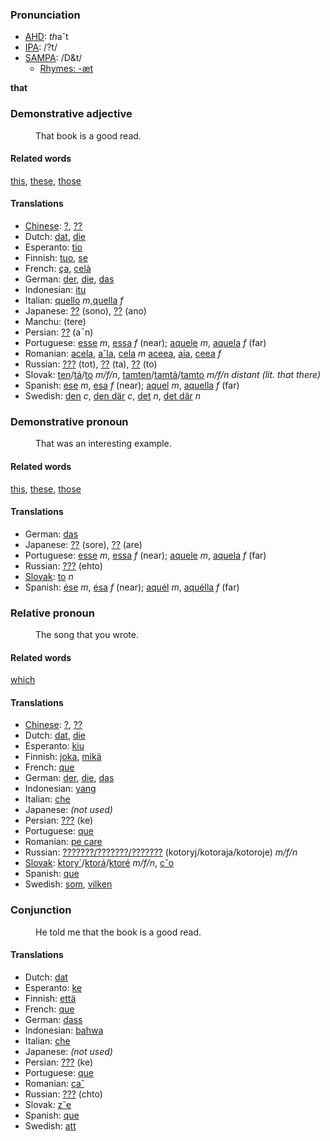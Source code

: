 ===Pronunciation===
*[[w:AHD|AHD]]: <i>th</i>a˘t
*[[w:IPA|IPA]]: /<eth>?t/
*[[w:SAMPA|SAMPA]]: /D&t/
**[[Rhymes:English:-æt|Rhymes: -æt]]
'''that'''

===Demonstrative adjective===

:That book is a good read.

====Related words====
[[this]], [[these]], [[those]]

====Translations====
*[[Chinese]]: [[?]], [[??]]
*Dutch: [[dat]], [[die]]
*Esperanto: [[tio]]
*Finnish: [[tuo]], [[se]]
*French: [[ça]], [[celà]]
*German: [[der]], [[die]], [[das]]
*Indonesian: [[itu]]
*Italian: [[quello]] ''m'',[[quella]] ''f''
*Japanese: [[??]] (sono), [[??]] (ano)
*Manchu: (tere)
*Persian: [[??]] (a¯n)
*Portuguese: [[esse]] ''m'', [[essa]] ''f'' (near); [[aquele]] ''m'', [[aquela]] ''f'' (far)
*Romanian: [[acela]], [[a˘la]], [[cela]] ''m'' [[aceea]], [[aia]], [[ceea]] ''f''
*Russian: [[???]] (tot), [[??]] (ta), [[??]] (to)
*Slovak: [[ten]]/[[tá]]/[[to]] ''m/f/n'', [[tamten]]/[[tamtá]]/[[tamto]] ''m/f/n distant (lit. that there)''
*Spanish: [[ese]] ''m'', [[esa]] ''f'' (near); [[aquel]] ''m'', [[aquella]] ''f'' (far)
*Swedish: [[den]] ''c'', [[den där]] ''c'', [[det]] ''n'', [[det där]] ''n''

===Demonstrative pronoun===

:That was an interesting example.

====Related words====
[[this]], [[these]], [[those]]

====Translations====

*German: [[das]]
*Japanese: [[??]] (sore), [[??]] (are)
*Portuguese: [[esse]] ''m'', [[essa]] ''f'' (near); [[aquele]] ''m'', [[aquela]] ''f'' (far)
*Russian: [[???]] (ehto)
*[[Slovak]]: [[to]] ''n''
*Spanish: [[ése]] ''m'', [[ésa]] ''f'' (near); [[aquél]] ''m'',  [[aquélla]] ''f'' (far)

===Relative pronoun===

:The song that you wrote.

====Related words====
[[which]]

====Translations====
*[[Chinese]]: [[?]], [[??]]
*Dutch: [[dat]], [[die]]
*Esperanto: [[kiu]]
*Finnish: [[joka]], [[mikä]]
*French: [[que]]
*German: [[der]], [[die]], [[das]]
*Indonesian: [[yang]]
*Italian: [[che]]
*Japanese: ''(not used)''
*Persian: [[???]] (ke)
*Portuguese: [[que]]
*Romanian: [[pe care]]
*Russian: [[???????/???????/???????]] (kotoryj/kotoraja/kotoroje) ''m/f/n''
*[[Slovak]]: [[ktory´]]/[[ktorá]]/[[ktoré]] ''m/f/n'', [[cˇo]]
*Spanish: [[que]]
*Swedish: [[som]], [[vilken]]

===Conjunction===

:He told me that the book is a good read.

====Translations====

*Dutch: [[dat]]
*Esperanto: [[ke]]
*Finnish: [[että]]
*French: [[que]]
*German: [[dass]]
*Indonesian: [[bahwa]]
*Italian: [[che]]
*Japanese: ''(not used)''
*Persian: [[???]] (ke)
*Portuguese: [[que]]
*Romanian: [[ca˘]]
*Russian: [[???]] (chto)
*Slovak: [[zˇe]]
*Spanish: [[que]]
*Swedish: [[att]]